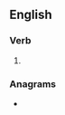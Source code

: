 {{also|re-hired}}
==English==

===Verb===
{{head|en|verb form}}

# {{en-past of|rehire}}

===Anagrams===
* {{anagrams|en|herried}}